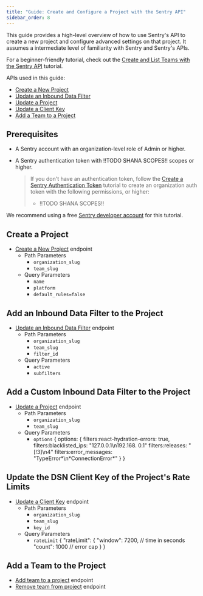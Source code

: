 ```yaml
---
title: "Guide: Create and Configure a Project with the Sentry API"
sidebar_order: 8
---
```


This guide provides a high-level overview of how to use Sentry's API to create a new project and configure advanced settings on that project. It assumes a intermediate level of familiarity with Sentry and Sentry's APIs.

For a beginner-friendly tutorial, check out the [Create and List Teams with the Sentry API](/api/guides/teams-tutorial/) tutorial.

APIs used in this guide:

- [Create a New Project](/api/projects/create-a-new-project/)
- [Update an Inbound Data Filter](/api/projects/update-an-inbound-data-filter/)
- [Update a Project](/api/projects/update-a-project/)
- [Update a Client Key](/api/projects/update-a-client-key/)
- [Add a Team to a Project](/api/projects/add-a-team-to-a-project/)

## Prerequisites

- A Sentry account with an organization-level role of Admin or higher.
- A Sentry authentication token with !!TODO SHANA SCOPES!! scopes or higher.

  > If you don't have an authentication token, follow the [Create a Sentry Authentication Token](/api/guides/create-auth-token) tutorial to create an organization auth token with the following permissions, or higher:
  >
  > - !!TODO SHANA SCOPES!!

We recommend using a free [Sentry developer account](https://sentry.io/pricing/) for this tutorial.

## Create a Project

- [Create a New Project](https://docs.sentry.io/api/projects/create-a-new-project/) endpoint
  - Path Parameters
    - `organization_slug`
    - `team_slug`
  - Query Parameters
    - `name`
    - `platform`
    - `default_rules=false`

## Add an Inbound Data Filter to the Project

- [Update an Inbound Data Filter](https://docs.sentry.io/api/projects/update-an-inbound-data-filter/) endpoint
  - Path Parameters
    - `organization_slug`
    - `team_slug`
    - `filter_id`
  - Query Parameters
    - `active`
    - `subfilters`

## Add a Custom Inbound Data Filter to the Project

- [Update a Project](https://docs.sentry.io/api/projects/update-a-project/) endpoint
  - Path Parameters
    - `organization_slug`
    - `team_slug`
  - Query Parameters
    - `options`
      {
      options: {
      filters:react-hydration-errors: true,
      filters:blacklisted_ips: "127.0.0.1\n192.168. 0.1"
      filters:releases: "[!3]\n4"
      filters:error_messages: "TypeError*\n*ConnectionError\*"
      }
      }

## Update the DSN Client Key of the Project's Rate Limits

- [Update a Client Key](https://docs.sentry.io/api/projects/update-a-client-key/) endpoint
  - Path Parameters
    - `organization_slug`
    - `team_slug`
    - `key_id`
  - Query Parameters
    - `rateLimit`
      {
      "rateLimit": {
      "window": 7200, // time in seconds
      "count": 1000 // error cap
      }
      }

## Add a Team to the Project

- [Add team to a project](https://docs.sentry.io/api/projects/add-a-team-to-a-project/) endpoint
- [Remove team from project](https://docs.sentry.io/api/projects/delete-a-team-from-a-project/) endpoint
